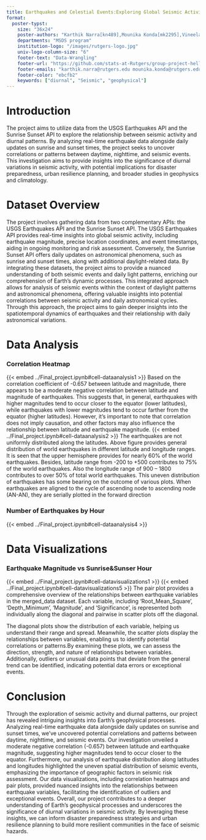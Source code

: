 ```yaml
---
title: Earthquakes and Celestial Events:Exploring Global Seismic Activity and Daily Light Patterns!
format:
  poster-typst: 
    size: "36x24"
    poster-authors: "Karthik Narra[kn489],Mounika Konda[mk2295],Vineela Sunkara[vs875]"
    departments: "MSDS program"
    institution-logo: "/images/rutgers-logo.jpg"
    univ-logo-column-size: "6"
    footer-text: "Data-Wrangling"
    footer-url: "https://github.com/stats-at-Rutgers/group-project-helloworld_3"
    footer-emails: "karthik.narra@rutgers.edu mounika.konda@rutgers.edu vineela.sunkara@rutgers.edu"
    footer-color: "ebcfb2"
    keywords: ["diurnal", "Seismic", "geophysical"]
---
```


# Introduction
The project aims to utilize data from the USGS Earthquakes API and the Sunrise Sunset API to explore the relationship between seismic activity and diurnal patterns. By analyzing real-time earthquake data alongside daily updates on sunrise and sunset times, the project seeks to uncover correlations or patterns between daytime, nighttime, and seismic events. This investigation aims to provide insights into the significance of diurnal variations in seismic activity, with potential implications for disaster preparedness, urban resilience planning, and broader studies in geophysics and climatology.

# Dataset Overview
The project involves gathering data from two complementary APIs: the USGS Earthquakes API and the Sunrise Sunset API. The USGS Earthquakes API provides real-time insights into global seismic activity, including earthquake magnitude, precise location coordinates, and event timestamps, aiding in ongoing monitoring and risk assessment. Conversely, the Sunrise Sunset API offers daily updates on astronomical phenomena, such as sunrise and sunset times, along with additional daylight-related data. By integrating these datasets, the project aims to provide a nuanced understanding of both seismic events and daily light patterns, enriching our comprehension of Earth's dynamic processes. This integrated approach allows for analysis of seismic events within the context of daylight patterns and astronomical phenomena, offering valuable insights into potential correlations between seismic activity and daily astronomical cycles. Through this approach, the project aims to gain deeper insights into the spatiotemporal dynamics of earthquakes and their relationship with daily astronomical variations.

# Data Analysis
### Correlation Heatmap
{{< embed ../Final_project.ipynb#cell-dataanalysis1 >}}
Based on the correlation coefficient of -0.657 between latitude and magnitude, there appears to be a moderate negative correlation between latitude and magnitude of earthquakes. This suggests that, in general, earthquakes with higher magnitudes tend to occur closer to the equator (lower latitudes), while earthquakes with lower magnitudes tend to occur farther from the equator (higher latitudes). However, it's important to note that correlation does not imply causation, and other factors may also influence the relationship between latitude and earthquake magnitude.
{{< embed ../Final_project.ipynb#cell-dataanalysis2 >}}
The earthquakes are not uniformly distributed along the latitudes. Above figure provides general distribution of
world earthquakes in different latitude and longitude ranges. It is seen that the upper hemisphere provides
for nearly 60% of the world earthquakes. Besides, latitude range from -200 to +500 contributes to 75% of the world earthquakes. Also the longitude range of 900
– 1800 contributes to over 50% of total world earthquakes. This uneven distribution of earthquakes has some bearing on the outcome of various plots.
When earthquakes are aligned to the cycle of ascending node to ascending node (AN-AN), they are serially plotted in the forward direction

### Number of Earthquakes by Hour
{{< embed ../Final_project.ipynb#cell-dataanalysis4 >}}

# Data Visualizations
### Earthquake Magnitude vs Sunrise&Sunser Hour
{{< embed ../Final_project.ipynb#cell-datavisualizations1 >}}
{{< embed ../Final_project.ipynb#cell-datavisualizations5 >}}
The pair plot provides a comprehensive overview of the relationships between earthquake variables in the merged_data dataset. Each variable, including 'Root_Mean_Square', 'Depth_Minimum', 'Magnitude', and 'Significance', is represented both individually along the diagonal and pairwise in scatter plots off the diagonal.

The diagonal plots show the distribution of each variable, helping us understand their range and spread. Meanwhile, the scatter plots 
display the relationships between variables, enabling us to identify potential correlations or patterns.By examining these plots, 
we can assess the direction, strength, and nature of relationships between variables. Additionally, outliers or unusual data points 
that deviate from the general trend can be identified, indicating potential data errors or exceptional events.

# Conclusion

Through the exploration of seismic activity and diurnal patterns, our project has revealed intriguing insights into Earth's geophysical 
processes. Analyzing real-time earthquake data alongside daily updates on sunrise and sunset times, we've uncovered potential 
correlations and patterns between daytime, nighttime, and seismic events. Our investigation unveiled a moderate negative correlation 
(-0.657) between latitude and earthquake magnitude, suggesting higher magnitudes tend to occur closer to the equator. Furthermore, 
our analysis of earthquake distribution along latitudes and longitudes highlighted the uneven spatial distribution of seismic events, 
emphasizing the importance of geographic factors in seismic risk assessment. Our data visualizations, including correlation heatmaps
 and pair plots, provided nuanced insights into the relationships between earthquake variables, facilitating the identification of 
 outliers and exceptional events. Overall, our project contributes to a deeper understanding of Earth's geophysical processes and 
 underscores the significance of diurnal variations in seismic activity. By leveraging these insights, we can inform disaster 
 preparedness strategies and urban resilience planning to build more resilient communities in the face of seismic hazards.